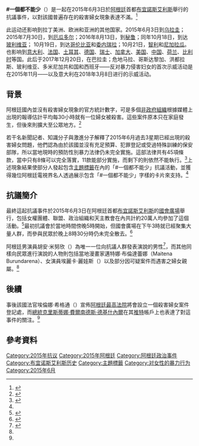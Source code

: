 {{NoteTA
|T = zh-hans:#一个都不能少; zh-hant:#一個都不能少;
}}
{{Infobox event
| title = #一個都不能少<br />{{lang|es|#NiUnaMenos}}
| image = Marcha Ni una menos 1.JPG
| caption = 正在抗議的民眾
| date = 2015年6月3日
| location = {{flag | Argentina}}[[布宜諾斯艾利斯|布宜諾斯艾利斯]][[國會廣場_(布宜諾斯艾利斯)|國會廣場]]
{{flag | Uruguay}}
| cause = 對阿根廷普遍存在的殺害婦女現象表達不滿。
| participants = 30萬
}}
'''#一個都不能少'''（{{lang-es|#NiUnaMenos}}）是一起在2015年6月3日於[[阿根廷|阿根廷]]首都[[布宜諾斯艾利斯|布宜諾斯艾利斯]]舉行的抗議事件，以對該國普遍存在的殺害婦女現象表達不滿。<ref>{{cite web | url=http://hk.apple.nextmedia.com/international/art/20150608/19176196 | title=懷孕少女遭生葬激發示威 | date=2015年6月8日 | work=蘋果日報 | accessdate=2015年7月19日 | language=zh-hant | archive-date=2015年7月11日 | archive-url=https://web.archive.org/web/20150711033646/http://hk.apple.nextmedia.com/international/art/20150608/19176196 | dead-url=no }}</ref>

此运动还影响到拉丁美洲、欧洲和亚洲的其他国家。2015年6月3日到[[乌拉圭|乌拉圭]]；2015年7月30日，到[[厄瓜多尔|厄瓜多尔]]；2016年8月13日，到[[秘鲁|秘鲁]]；同年10月18日，到达[[玻利維亞|玻利维亚]]； 10月19日，到达[[哥伦比亚|哥伦比亚]]和[[委內瑞拉|委内瑞拉]]；10月21日，[[智利|智利]]和[[尼加拉瓜|尼加拉瓜]]。也影响到[[意大利|意大利]]、[[法国|法国]]、[[土耳其|土耳其]]、[[德国|德国]]、[[瑞士|瑞士]]、[[加拿大|加拿大]]、[[美国|美国]]、[[中华人民共和国|中国]]、[[荷兰|荷兰]]、[[比利时|比利时]]等国。此后于2017年12月20日，在巴拉圭；危地马拉、哥斯达黎加、洪都拉斯、玻利维亚、多米尼加共和国和西班牙——反对暴力侵害妇女的首次示威活动是在2015年11月——以及意大利在2018年3月8日进行的示威活动。

==背景==
阿根廷國內並沒有殺害婦女現象的官方統計數字，可是多個[[非政府組織|非政府組織]]根據媒體上出現的報導估計平均每30小時就有一位婦女被殺害。這些案件原本只在家庭發生，但後來則擴大至公眾地方。<ref name="rose">{{cite web | title=How Argentina rose up against the murder of women | date=2015年6月8日 | url=http://www.theguardian.com/lifeandstyle/2015/jun/08/argentina-murder-women-gender-violence-protest | first=Hinde | last=Pomeraniec | work=衛報 | accessdate=2015年7月19日 | language=en | archive-date=2015年8月14日 | archive-url=https://web.archive.org/web/20150814051013/http://www.theguardian.com/lifeandstyle/2015/jun/08/argentina-murder-women-gender-violence-protest | dead-url=no }}</ref>

若干名新聞記者、知識分子與激進分子解釋了2015年6月過去3星期已經出現的殺害婦女問題，他們認為由於該國並沒有充足預算、犯罪登記或受過特殊訓練的保安部隊，所以當地現時的預防性別暴力法律仍未完全實施。這部法律共有45項條款，當中只有8條可以完全落實，11款能部分實施，而剩下的則依然不能執行。<ref>{{cite web | title=Casi no se aplica la ley contra los femicidios | work=La Nación | url=http://www.lanacion.com.ar/1799664-casi-no-se-aplica-la-ley-contra-los-femicidios | language=es | first=Teresa | last=Sofía Buscaglia | date=2015年6月7日 | accessdate=2015年7月19日 | archive-date=2015年8月16日 | archive-url=https://web.archive.org/web/20150816024238/http://www.lanacion.com.ar/1799664-casi-no-se-aplica-la-ley-contra-los-femicidios | dead-url=no }}</ref>上述現象結果使部分人發起包含[[主題標籤|主題標籤]]在內的「#一個都不能少」抗議活動，並獲得幾位阿根廷電視界名人透過展示包含「#一個都不能少」字樣的卡片來支持。<ref name="rose" />

==抗議簡介==
最終這起抗議事件於2015年6月3日在阿根廷首都[[布宜諾斯艾利斯|布宜諾斯艾利斯]]的[[國會廣場_(布宜諾斯艾利斯)|國會廣場]]舉行，包括女權團體、聯盟、政治組織和天主教會在內共計約20萬人均參加了這個活動。<ref>{{cite web | title=Argentina: 200,000 rally against femicide and domestic violence in Buenos Aires | url=http://www.ibtimes.co.uk/argentina-200000-rally-against-femicide-domestic-violence-buenos-aires-1504391 | first=Tom | last=Porter | date=2015年6月4日 | work=國際財經時報 | accessdate=2015年7月19日 | language=en | archive-date=2015年7月26日 | archive-url=https://web.archive.org/web/20150726071220/http://www.ibtimes.co.uk/argentina-200000-rally-against-femicide-domestic-violence-buenos-aires-1504391 | dead-url=no }}</ref>最初抗議會於當地時間傍晚5時開始，但國會廣場在下午3時就已經聚集大量人群，而參與民眾於晚上8時30分時仍未完全散去。<ref name="basta">{{cite web | work=La Nación | url=http://www.lanacion.com.ar/1798587-al-grito-de-niunamenos-miles-de-personas-le-dijeron-basta-a-la-violencia-de-genero | title=Al grito de #NiUnaMenos, miles de personas le dijeron "basta" a la violencia de género | language=es | first=Sol | last=Amaya | date=2015年6月4日 | accessdate=2015年7月19日 | archive-date=2015年8月15日 | archive-url=https://web.archive.org/web/20150815165422/http://www.lanacion.com.ar/1798587-al-grito-de-niunamenos-miles-de-personas-le-dijeron-basta-a-la-violencia-de-genero | dead-url=no }}</ref>

阿根廷男演員胡安·米努欣（{{lang | es |Juan Minujín}}）為唯一一位向抗議人群發表演說的男性<ref>{{cite web | url=http://www.lanacion.com.ar/1799037-juan-minujin-intervenir-a-tiempo-evita-muertes | title=Juan Minujín: "Intervenir a tiempo evita muertes" | language=es | first=Lucila | last=Rolón | date=2015年6月5日 | work=La Nación | accessdate=2015年7月19日 | archive-date=2015年8月15日 | archive-url=https://web.archive.org/web/20150815212727/http://www.lanacion.com.ar/1799037-juan-minujin-intervenir-a-tiempo-evita-muertes | dead-url=no }}</ref>，而其他同樣向民眾進行演說的人物則包括當地漫畫家邁特娜·布倫達蕾娜（Maitena Burundarena）、女演員埃麗卡·麗娃斯（{{lang|es|Érica Rivas}}）以及部分因可疑案件而遇害之婦女親屬。<ref name="basta" />

==後續==
事後該國法官埃倫娜·希格通（{{lang|es|Elena Highton}}）宣佈[[阿根廷最高法院|阿根廷最高法院]]將會設立一個殺害婦女案件登記處，而[[阿根廷總統|總統]][[克里斯蒂娜·費爾南德斯·德基什內爾|克里斯蒂娜·費爾南德斯·德基什內爾]]在其[[推特|推特]]帳戶上也表達了對這事件的關注。<ref name="rose" />

==參考資料==
{{Reflist|30em}}

[[Category:2015年抗议|Category:2015年抗议]]
[[Category:2015年阿根廷|Category:2015年阿根廷]]
[[Category:阿根廷政治事件|Category:阿根廷政治事件]]
[[Category:布宜诺斯艾利斯历史|Category:布宜诺斯艾利斯历史]]
[[Category:主題標籤|Category:主題標籤]]
[[Category:对女性的暴力行为|Category:对女性的暴力行为]]
[[Category:2015年6月|Category:2015年6月]]